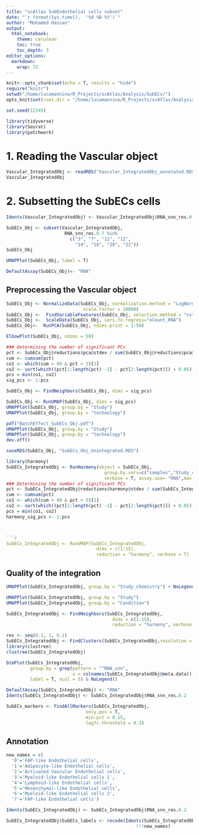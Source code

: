 ```yaml
---
title: "scAtlas SubEndothelial cells subset"
date: "`r format(Sys.time(),  '%d %B %Y')`"
author: "Mohamed Hassan"
output: 
  html_notebook:
    theme: cerulean
    toc: true
    toc_depth: 3
editor_options: 
  markdown: 
    wrap: 72
---
```


```r
knitr::opts_chunk$set(echo = T, results = "hide")
require("knitr")
setwd("/home/lucamannino/R_Projects/scAtlas/Analysis/SubECs/")
opts_knit$set(root.dir = "/home/lucamannino/R_Projects/scAtlas/Analysis/SubECs/")
```

```r
set.seed(12345)
```

```r
library(tidyverse)
library(Seurat)
library(patchwork)
```


# 1. Reading the Vascular object
```r
Vascular_IntegratedObj <- readRDS("Vascular_IntegratedObj_annotated.RDS")
Vascular_IntegratedObj
```

# 2. Subsetting the SubECs cells
```r
Idents(Vascular_IntegratedObj) <- Vascular_IntegratedObj$RNA_snn_res.0.7

SubECs_Obj <- subset(Vascular_IntegratedObj, 
                      RNA_snn_res.0.7 %in% 
                        c("3", "7", "11", "12", 
                          "14", "18", "20", "22"))
SubECs_Obj
```


```r
UMAPPlot(SubECs_Obj, label = T)
```

```r
DefaultAssay(SubECs_Obj)<- "RNA"
```


## Preprocessing the Vascular object
```r
SubECs_Obj <- NormalizeData(SubECs_Obj, normalization.method = "LogNormalize", 
                             scale.factor = 10000)
SubECs_Obj <-  FindVariableFeatures(SubECs_Obj, selection.method = "vst", nfeatures = 2000)
SubECs_Obj <-  ScaleData(SubECs_Obj, vars.to.regress="nCount_RNA")
SubECs_Obj<-  RunPCA(SubECs_Obj, ndims.print = 1:50)
```


```r
ElbowPlot(SubECs_Obj, ndims = 50)
```


```r
### Determining the number of significant PCs
pct <- SubECs_Obj@reductions$pca@stdev / sum(SubECs_Obj@reductions$pca@stdev) * 100
cum <- cumsum(pct)
co1 <- which(cum > 90 & pct < 5)[1]
co2 <- sort(which((pct[1:length(pct) -1] - pct[2:length(pct)]) > 0.05), decreasing = T)[1] + 1
pcs = min(co1, co2)
sig_pcs <- 1:pcs
```


```r
SubECs_Obj <- FindNeighbors(SubECs_Obj, dims = sig_pcs)
```

```r
SubECs_Obj <- RunUMAP(SubECs_Obj, dims = sig_pcs)
UMAPPlot(SubECs_Obj, group.by = "Study")
UMAPPlot(SubECs_Obj, group.by = "technology")
```


```r
pdf("BatchEffect_SubECs_Obj.pdf")
UMAPPlot(SubECs_Obj, group.by = "Study")
UMAPPlot(SubECs_Obj, group.by = "technology")
dev.off()
```


```r
saveRDS(SubECs_Obj, "SubECs_Obj_Unintegrated.RDS")
```


```r
library(harmony)
SubECs_IntegratedObj <- RunHarmony(object = SubECs_Obj,
                                     group.by.vars=c("samples","Study_chemistry"),
                                     verbose = T, assay.use= "RNA",max.iter.harmony = 100)
### Determining the number of significant PCs
pct <- SubECs_IntegratedObj@reductions$harmony@stdev / sum(SubECs_IntegratedObj@reductions$harmony@stdev) * 100
cum <- cumsum(pct)
co1 <- which(cum > 90 & pct < 5)[1]
co2 <- sort(which((pct[1:length(pct) -1] - pct[2:length(pct)]) > 0.05), decreasing = T)[1] + 1
pcs = min(co1, co2)
harmony_sig_pcs <- 1:pcs



```r
SubECs_IntegratedObj <- RunUMAP(SubECs_IntegratedObj,
                                  dims = c(1:15),
                                  reduction = "harmony", verbose = T)
```




## Quality of the integration
```r
UMAPPlot(SubECs_IntegratedObj, group.by = "Study_chemistry") + NoLegend()
```


```r
UMAPPlot(SubECs_IntegratedObj, group.by = "Study")
UMAPPlot(SubECs_IntegratedObj, group.by = "Condition")
```

```r
SubECs_IntegratedObj <- FindNeighbors(SubECs_IntegratedObj,
                                        dims = c(1:15),
                                        reduction = "harmony", verbose = T)
```


```r
res <- seq(0.1, 1, 0.1)
SubECs_IntegratedObj <- FindClusters(SubECs_IntegratedObj,resolution = res)
library(clustree)
clustree(SubECs_IntegratedObj)

```



```r
DimPlot(SubECs_IntegratedObj, 
         group.by = grep(pattern = "^RNA_snn", 
                         x = colnames(SubECs_IntegratedObj@meta.data)), 
         label = T, ncol = 5) & NoLegend()
```




```r
DefaultAssay(SubECs_IntegratedObj) <- "RNA"
Idents(SubECs_IntegratedObj) <- SubECs_IntegratedObj$RNA_snn_res.0.2

SubECs_markers <- FindAllMarkers(SubECs_IntegratedObj,
                              only.pos = T,
                              min.pct = 0.15, 
                              logfc.threshold = 0.3)
```


## Annotation
```r
new_names = c(
  '0'='FAP-like Endothelial cells', 
  '1'='Adipocyte-like Endothelial cells', 
  '2'='Activated Vascular Endothelial cells', 
  '3'='Myeloid-like Endothelial cells 1', 
  '4'='Lymphoid-like Endothelial cells',
  '5'='Mesenchymal-like Endothelial cells',
  '6'='Myeloid-like Endothelial cells 2',
  '7'='FAP-like Endothelial cells')

Idents(SubECs_IntegratedObj) <- SubECs_IntegratedObj$RNA_snn_res.0.2

SubECs_IntegratedObj$SubECs_labels <- recode(Idents(SubECs_IntegratedObj),
                                                 !!!new_names)
```
